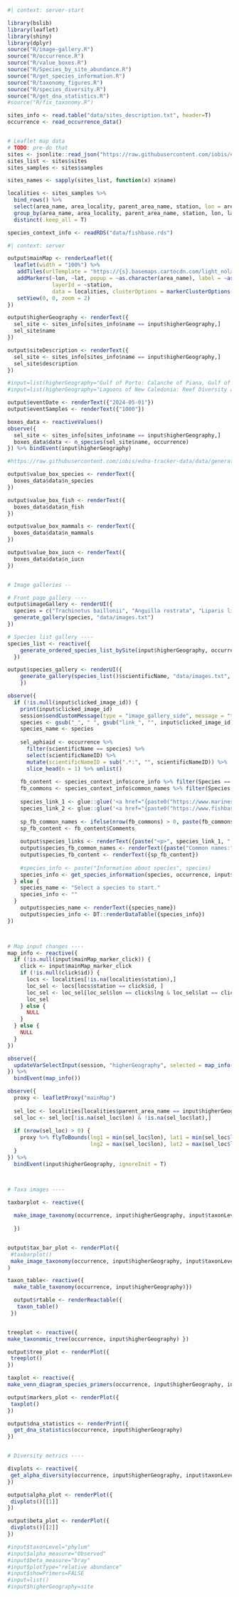 <!-- Done just when the server start, shared across users-->
```r
#| context: server-start

library(bslib)
library(leaflet)
library(shiny)
library(dplyr)
source("R/image-gallery.R")
source("R/occurrence.R")
source("R/value_boxes.R")
source("R/Species_by_site_abundance.R")
source("R/get_species_information.R")
source("R/taxonomy_figures.R")
source("R/species_diversity.R")
source("R/get_dna_statistics.R")
#source("R/fix_taxonomy.R")

sites_info <- read.table("data/sites_description.txt", header=T)
occurrence <- read_occurrence_data()


# Leaflet map data
# TODO: pre-do that
sites <- jsonlite::read_json("https://raw.githubusercontent.com/iobis/edna-tracker-data/data/generated.json")
sites_list <- sites$sites
sites_samples <- sites$samples

sites_names <- sapply(sites_list, function(x) x$name)

localities <- sites_samples %>% 
  bind_rows() %>% 
  select(area_name, area_locality, parent_area_name, station, lon = area_longitude, lat = area_latitude) %>%
  group_by(area_name, area_locality, parent_area_name, station, lon, lat) %>%
  distinct(.keep_all = T)

species_context_info <- readRDS("data/fishbase.rds")
```

<!-- Shiny server component -->
```r
#| context: server

output$mainMap <- renderLeaflet({
  leaflet(width = "100%") %>%
   addTiles(urlTemplate = "https://{s}.basemaps.cartocdn.com/light_nolabels/{z}/{x}/{y}.png") %>%
   addMarkers(~lon, ~lat, popup = ~as.character(area_name), label = ~as.character(area_name),
              layerId = ~station,
              data = localities, clusterOptions = markerClusterOptions()) %>%
   setView(0, 0, zoom = 2)
})

output$higherGeography <- renderText({
  sel_site <- sites_info[sites_info$name == input$higherGeography,]
  sel_site$name
})

output$siteDescription <- renderText({
  sel_site <- sites_info[sites_info$name == input$higherGeography,]
  sel_site$description
})

#input=list(higherGeography="Gulf of Porto: Calanche of Piana, Gulf of Girolata, Scandola Reserve", group="fish")
#input=list(higherGeography="Lagoons of New Caledonia: Reef Diversity and Associated Ecosystems")

output$eventDate <- renderText({"2024-05-01"})
output$eventSamples <- renderText({"1000"})

boxes_data <- reactiveValues()
observe({
  sel_site <- sites_info[sites_info$name == input$higherGeography,]
  boxes_data$data <- n_species(sel_site$name, occurrence)
}) %>% bindEvent(input$higherGeography)

#https://raw.githubusercontent.com/iobis/edna-tracker-data/data/generated.json

output$value_box_species <- renderText({
  boxes_data$data$n_species
})

output$value_box_fish <- renderText({
  boxes_data$data$n_fish
})

output$value_box_mammals <- renderText({
  boxes_data$data$n_mammals
})

output$value_box_iucn <- renderText({
  boxes_data$data$n_iucn
})


# Image galleries --

# Front page gallery ----
output$imageGallery <- renderUI({
  species = c("Trachinotus baillonii", "Anguilla rostrata", "Liparis liparis")
  generate_gallery(species, "data/images.txt")
})

# Species list gallery ----
species_list <- reactive({
    generate_ordered_species_list_bySite(input$higherGeography, occurrence, input$group)
  })

output$species_gallery <- renderUI({
    generate_gallery(species_list()$scientificName, "data/images.txt", max_image_height = "250px",max_image_width = "200px", image_gap = "0.1em") 
    })

observe({
  if (!is.null(input$clicked_image_id)) {
    print(input$clicked_image_id)
    session$sendCustomMessage(type = "image_gallery_side", message = "toggleVisibility")
    species <- gsub("_", " ", gsub("link_", "", input$clicked_image_id))
    species_name <- species
    
    sel_aphiaid <- occurrence %>%
      filter(scientificName == species) %>%
      select(scientificNameID) %>%
      mutate(scientificNameID = sub(".*:", "", scientificNameID)) %>%
      slice_head(n = 1) %>% unlist()
    
    fb_content <- species_context_info$core_info %>% filter(Species == species)
    fb_commons <- species_context_info$common_names %>% filter(Species == species)
    
    species_link_1 <- glue::glue('<a href="{paste0("https://www.marinespecies.org/aphia.php?p=taxdetails&id=", sel_aphiaid)}", target="_blank">WoRMS: {sel_aphiaid}</a>')
    species_link_2 <- glue::glue('<a href="{paste0("https://www.fishbase.se/summary/", gsub(" ", "-", species), ".html")}", target="_blank">FishBase: {fb_content$SpecCode[1]}</a>')
    
    sp_fb_common_names <- ifelse(nrow(fb_commons) > 0, paste(fb_commons$ComName, collapse = ", "), "not found")
    sp_fb_content <- fb_content$Comments
    
    output$species_links <- renderText({paste("<p>", species_link_1, " | ", species_link_2, "</p>")})
    output$species_fb_common_names <- renderText({paste("Common names:", sp_fb_common_names)})
    output$species_fb_content <- renderText({sp_fb_content})
  
    #species_info <- paste("Information about species", species)
    species_info <- get_species_information(species, occurrence, input$higherGeography)
  } else {
    species_name <- "Select a species to start."
    species_info <- ""
  }
    output$species_name <- renderText({species_name})
    output$species_info <- DT::renderDataTable({species_info})
})



# Map input changes ----
map_info <- reactive({
  if (!is.null(input$mainMap_marker_click)) {
    click <- input$mainMap_marker_click
    if (!is.null(click$id)) {
      locs <- localities[!is.na(localities$station),]
      loc_sel <- locs[locs$station == click$id, ]
      loc_sel <- loc_sel[loc_sel$lon == click$lng & loc_sel$lat == click$lat,]
      loc_sel
    } else {
      NULL
    }
  } else {
    NULL
  }
})

observe({
  updateVarSelectInput(session, "higherGeography", selected = map_info()$parent_area_name[1])
}) %>%
  bindEvent(map_info())

observe({
  proxy <- leafletProxy("mainMap")
  
  sel_loc <- localities[localities$parent_area_name == input$higherGeography,]
  sel_loc <- sel_loc[!is.na(sel_loc$lon) & !is.na(sel_loc$lat),]
  
  if (nrow(sel_loc) > 0) {
    proxy %>% flyToBounds(lng1 = min(sel_loc$lon), lat1 = min(sel_loc$lat),
                          lng2 = max(sel_loc$lon), lat2 = max(sel_loc$lat))
  }
}) %>%
  bindEvent(input$higherGeography, ignoreInit = T)



# Taxa images ----

taxbarplot <- reactive({
  
  make_image_taxonomy(occurrence, input$higherGeography, input$taxonLevel, input$plotType)#, #input$showPrimers)
  
  }) 


output$tax_bar_plot <- renderPlot({
 #taxbarplot() 
 make_image_taxonomy(occurrence, input$higherGeography, input$taxonLevel, input$plotType)}, height=400
)

taxon_table<- reactive({ 
  make_table_taxonomy(occurrence, input$higherGeography)})

  output$rtable <- renderReactable({
   taxon_table()
 })


treeplot <- reactive({
make_taxonomic_tree(occurrence, input$higherGeography) })

output$tree_plot <- renderPlot({
 treeplot()
})

taxplot <- reactive({
make_venn_diagram_species_primers(occurrence, input$higherGeography, input$taxonLevel) })

output$markers_plot <- renderPlot({
 taxplot()
})

output$dna_statistics <- renderPrint({
  get_dna_statistics(occurrence, input$higherGeography)
})


# Diversity metrics ----

divplots <- reactive({
 get_alpha_diversity(occurrence, input$higherGeography, input$taxonLevel, input$alpha_measure, input$beta_measure)
})

output$alpha_plot <- renderPlot({
 divplots()[[1]]
})

output$beta_plot <- renderPlot({
 divplots()[[2]]
})

#input$taxonLevel="phylum"
#input$alpha_measure="Observed"
#input$beta_measure="bray"
#input$plotType="relative abundance"
#input$showPrimers=FALSE
#input=list()
#input$higherGeography=site

```
